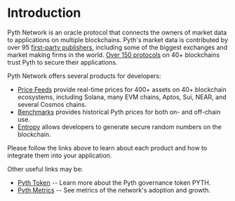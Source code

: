 # Introduction

Pyth Network is an oracle protocol that connects the owners of market data to applications on multiple blockchains.
Pyth's market data is contributed by over 95 [first-party publishers](https://pyth.network/publishers/), including some of the biggest exchanges and market making firms in the world.
[Over 150 protocols](https://defillama.com/oracles/Pyth) on 40+ blockchains trust Pyth to secure their applications.

Pyth Network offers several products for developers:

- [Price Feeds](../price-feeds) provide real-time prices for 400+ assets on 40+ blockchain ecosystems, including Solana, many EVM chains,
  Aptos, Sui, NEAR, and several Cosmos chains.
- [Benchmarks](../benchmarks) provides historical Pyth prices for both on- and off-chain use.
- [Entropy](../entropy) allows developers to generate secure random numbers on the blockchain.

Please follow the links above to learn about each product and how to integrate them into your application.

Other useful links may be:

- [Pyth Token](home/pyth-token) -- Learn more about the Pyth governance token PYTH.
- [Pyth Metrics](home/metrics) -- See metrics of the network's adoption and growth.
